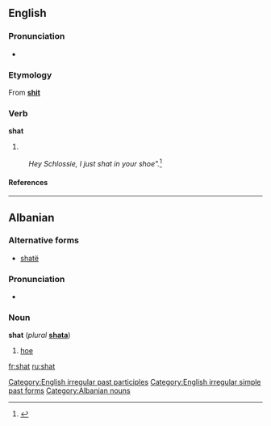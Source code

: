 ==English==

===Pronunciation===
* {{IPA|/ʃæt/}}
*: {{rhymes|æt}}

===Etymology===
From '''[[shit]]'''

===Verb===
'''shat'''

# {{past of|shit}}
:''Hey Schlossie, I just shat in your shoe".''<ref name="Julian O'Neill quote as example, from Wikipedia">{{cite web|url=http://en.wikipedia.org/wiki/This_Sporting_Life_(radio_program)#This_Sporting_Life_Terminology|title=This Sporting Life (radio program) Wikipedia article|publisher=Wikpedia|accessdate=2009-04-13}}</ref>

====References====
<references/>

[[Category:English irregular past participles]]
[[Category:English irregular simple past forms]]

----

==Albanian==

===Alternative forms===
* [[shatë]]

===Pronunciation===
* {{IPA|/ʃat/|lang=sq}}

===Noun===
'''shat''' {{m}} (''plural'' '''[[shata]]''')

# [[hoe]]

[[Category:Albanian nouns]]

[[fr:shat]]
[[ru:shat]]